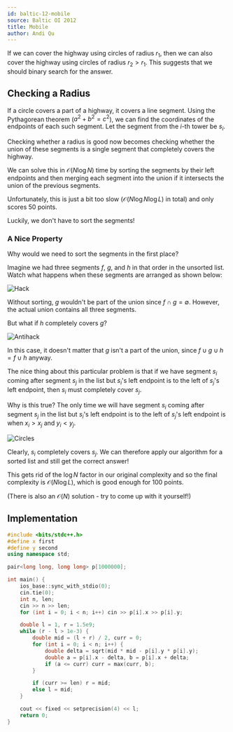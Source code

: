 ```yaml
---
id: baltic-12-mobile
source: Baltic OI 2012
title: Mobile
author: Andi Qu
---
```


If we can cover the highway using circles of radius $r_1$, then we can also
cover the highway using circles of radius $r_2 > r_1$. This suggests that we
should binary search for the answer.

## Checking a Radius

If a circle covers a part of a highway, it covers a line segment. Using the
Pythagorean theorem ($a^2 + b^2 = c^2$), we can find the coordinates of the
endpoints of each such segment. Let the segment from the $i$-th tower be $s_i$.

Checking whether a radius is good now becomes checking whether the union of
these segments is a single segment that completely covers the highway.

We can solve this in $\mathcal{O}(N \log N)$ time by sorting the segments by
their left endpoints and then merging each segment into the union if it
intersects the union of the previous segments.

Unfortunately, this is just a bit too slow ($\mathcal{O}(N \log N \log L)$ in
total) and only scores 50 points.

Luckily, we don't have to sort the segments!

### A Nice Property

Why would we need to sort the segments in the first place?

Imagine we had three segments $f$, $g$, and $h$ in that order in the unsorted
list. Watch what happens when these segments are arranged as shown below:

![Hack](<Baltic 12-mobile/hack.png>)

Without sorting, $g$ wouldn't be part of the union since $f \cap g = \emptyset$.
However, the actual union contains all three segments.

But what if $h$ completely covers $g$?

![Antihack](<Baltic 12-mobile/antihack.png>)

In this case, it doesn't matter that $g$ isn't a part of the union, since
$f \cup g \cup h = f \cup h$ anyway.

The nice thing about this particular problem is that if we have segment $s_i$
coming after segment $s_j$ in the list but $s_i$'s left endpoint is to the left
of $s_j$'s left endpoint, then $s_i$ must completely cover $s_j$.

Why is this true? The only time we will have segment $s_i$ coming after segment
$s_j$ in the list but $s_i$'s left endpoint is to the left of $s_j$'s left
endpoint is when $x_i > x_j$ and $y_i < y_j$.

![Circles](<Baltic 12-mobile/circles.png>)

Clearly, $s_i$ completely covers $s_j$. We can therefore apply our algorithm for
a sorted list and still get the correct answer!

This gets rid of the $\log N$ factor in our original complexity and so the final
complexity is $\mathcal{O}(N \log L)$, which is good enough for 100 points.

(There is also an $\mathcal{O}(N)$ solution - try to come up with it yourself!)

## Implementation

```cpp
#include <bits/stdc++.h>
#define x first
#define y second
using namespace std;

pair<long long, long long> p[1000000];

int main() {
	ios_base::sync_with_stdio(0);
	cin.tie(0);
	int n, len;
	cin >> n >> len;
	for (int i = 0; i < n; i++) cin >> p[i].x >> p[i].y;

	double l = 1, r = 1.5e9;
	while (r - l > 1e-3) {
		double mid = (l + r) / 2, curr = 0;
		for (int i = 0; i < n; i++) {
			double delta = sqrt(mid * mid - p[i].y * p[i].y);
			double a = p[i].x - delta, b = p[i].x + delta;
			if (a <= curr) curr = max(curr, b);
		}

		if (curr >= len) r = mid;
		else l = mid;
	}

	cout << fixed << setprecision(4) << l;
	return 0;
}
```
